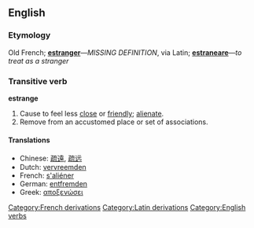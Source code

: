 ==English==
===Etymology===
Old French; '''[[estranger]]'''&mdash;''MISSING DEFINITION'', via Latin; '''[[estraneare]]'''&mdash;''to treat as a stranger''

{{etystub}}

===Transitive verb===
'''estrange'''

# Cause to feel less [[close]] or [[friendly]]; [[alienate]].
# Remove from an accustomed place or set of associations.

====Translations====
*Chinese: [[疏遠]], [[疏远]]
*Dutch: [[vervreemden]]
*French: [[s'aliéner]]
*German: [[entfremden]]
*Greek: [[αποξενώσει]]

[[Category:French derivations]]
[[Category:Latin derivations]]
[[Category:English verbs]]